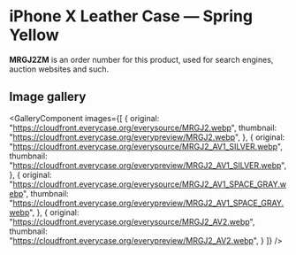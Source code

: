 
# iPhone X Leather Case — Spring Yellow

<Callout type='info' emoji='👉🏻'>**MRGJ2ZM** is an order number for this product, used for search engines, auction websites and such.</Callout>

## Image gallery

<GalleryComponent
    images={[
      {
        original: "https://cloudfront.everycase.org/everysource/MRGJ2.webp",
        thumbnail: "https://cloudfront.everycase.org/everypreview/MRGJ2.webp",
      },
      {
        original: "https://cloudfront.everycase.org/everysource/MRGJ2_AV1_SILVER.webp",
        thumbnail: "https://cloudfront.everycase.org/everypreview/MRGJ2_AV1_SILVER.webp",
      },
      {
        original: "https://cloudfront.everycase.org/everysource/MRGJ2_AV1_SPACE_GRAY.webp",
        thumbnail: "https://cloudfront.everycase.org/everypreview/MRGJ2_AV1_SPACE_GRAY.webp",
      },
      {
        original: "https://cloudfront.everycase.org/everysource/MRGJ2_AV2.webp",
        thumbnail: "https://cloudfront.everycase.org/everypreview/MRGJ2_AV2.webp",
      }
    ]}
  />
